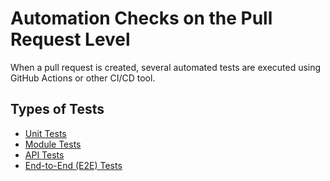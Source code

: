 # Automation Checks on the Pull Request Level

When a pull request is created, several automated tests are executed using GitHub Actions or other CI/CD tool.

## Types of Tests

- [Unit Tests](/gene/testing/unit-tests)
- [Module Tests](/gene/testing/module-tests)
- [API Tests](/gene/testing/api-tests)
- [End-to-End (E2E) Tests](/gene/testing/e2e-tests)
